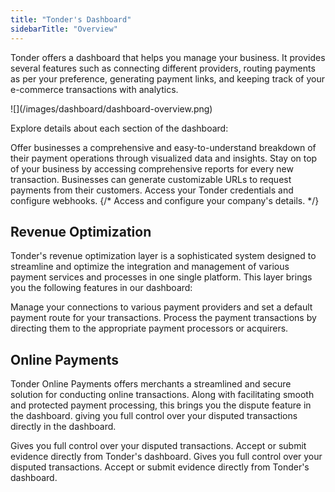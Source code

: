 ```yaml
---
title: "Tonder's Dashboard"
sidebarTitle: "Overview"
---
```


Tonder offers a dashboard that helps you manage your business. It provides several features such as connecting different providers, routing payments as per your preference, generating payment links, and keeping track of your e-commerce transactions with analytics.

<Frame>![](/images/dashboard/dashboard-overview.png)</Frame>

Explore details about each section of the dashboard:

<CardGroup cols={2}>
  <Card title="Home" iconType="solid" icon="house" href="/dashboard/home">
    Offer businesses a comprehensive and easy-to-understand breakdown of their payment operations through visualized data and insights.
  </Card>
  <Card title="Transactions" iconType="solid" icon="money-bill" href="/dashboard/transactions">
    Stay on top of your business by accessing comprehensive reports for every new transaction.
  </Card>
  <Card title="Payment Links" iconType="solid" icon="credit-card" href="/dashboard/payment-links">
    Businesses can generate customizable URLs to request payments from their customers.
  </Card>
  <Card title="Developers" iconType="solid" icon="code" href="/dashboard/dev-api-keys">
    Access your Tonder credentials and configure webhooks.
  </Card>
  {/* <Card title="Settings" icon="gear" href="./settings">
    Access and configure your company's details.
  </Card> */}
</CardGroup>

## Revenue Optimization

Tonder's revenue optimization layer is a sophisticated system designed to streamline and optimize the integration and management of various payment services and processes in one single platform. This layer brings you the following features in our dashboard:

<CardGroup cols={2}>
  <Card title="Connections" iconType="solid" icon="link" href="/dashboard/revenue-optimization/connections">
    Manage your connections to various payment providers and set a default payment route for your transactions.
  </Card>
  <Card title="Routing" iconType="solid" icon="route" href="/dashboard/revenue-optimization/routing">
    Process the payment transactions by directing them to the appropriate payment processors or acquirers.
  </Card>
</CardGroup>

## Online Payments

Tonder Online Payments offers merchants a streamlined and secure solution for conducting online transactions. Along with facilitating smooth and protected payment processing, this brings you the dispute feature in the dashboard. giving you full control over your disputed transactions directly in the dashboard.



<CardGroup cols={2}>
  <Card title="Disputes" icon="swords" href="/dashboard/online-payments/disputes">
    Gives you full control over your disputed transactions. Accept or submit evidence directly from Tonder's dashboard.
  </Card>
  <Card title="Finances" icon="coins" iconType="solid" href="/dashboard/online-payments/finances">
    Gives you full control over your disputed transactions. Accept or submit evidence directly from Tonder's dashboard.
  </Card>
</CardGroup>